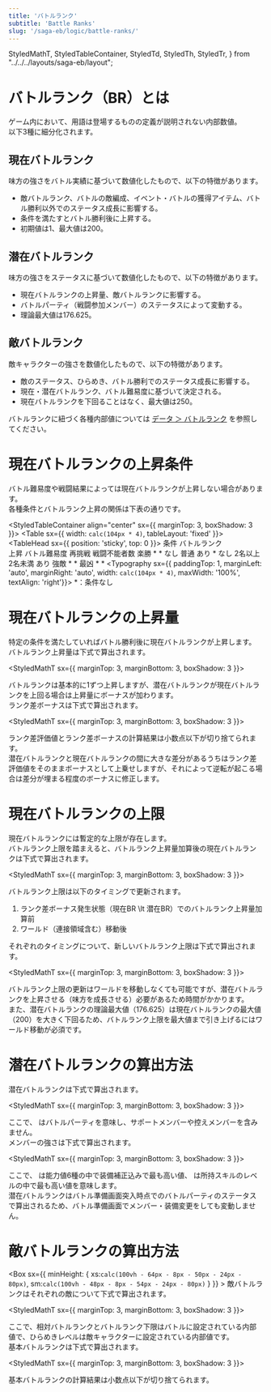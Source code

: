 ```yaml
---
title: 'バトルランク'
subtitle: 'Battle Ranks'
slug: '/saga-eb/logic/battle-ranks/'
---
```



  StyledMathT,
  StyledTableContainer,
  StyledTd,
  StyledTh,
  StyledTr,
} from "../../../layouts/saga-eb/layout";

# バトルランク（BR）とは
<Box>
  ゲーム内において、用語は登場するものの定義が説明されない内部数値。<br/>
  以下3種に細分化されます。

  ## 現在バトルランク
  味方の強さをバトル実績に基づいて数値化したもので、以下の特徴があります。
  - 敵バトルランク、バトルの敵編成、イベント・バトルの獲得アイテム、バトル勝利以外でのステータス成長に影響する。
  - 条件を満たすとバトル勝利後に上昇する。
  - 初期値は1、最大値は200。

  ## 潜在バトルランク
  味方の強さをステータスに基づいて数値化したもので、以下の特徴があります。
  - 現在バトルランクの上昇量、敵バトルランクに影響する。
  - バトルパーティ（戦闘参加メンバー）のステータスによって変動する。
  - 理論最大値は176.625。

  ## 敵バトルランク
  敵キャラクターの強さを数値化したもので、以下の特徴があります。
  - 敵のステータス、ひらめき、バトル勝利でのステータス成長に影響する。
  - 現在・潜在バトルランク、バトル難易度に基づいて決定される。
  - 現在バトルランクを下回ることはなく、最大値は250。

  バトルランクに紐づく各種内部値については [データ ＞ バトルランク](/saga-eb/data/battle-ranks) を参照してください。
</Box>

# 現在バトルランクの上昇条件
<Box>
  バトル難易度や戦闘結果によっては現在バトルランクが上昇しない場合があります。<br/>
  各種条件とバトルランク上昇の関係は下表の通りです。

  <StyledTableContainer align="center" sx={{ marginTop: 3, boxShadow: 3 }}>
    <Table sx={{ width: `calc(104px * 4)`, tableLayout: 'fixed' }}>
      <TableHead sx={{ position: 'sticky', top: 0 }}>
        <TableRow>
          <StyledTh colSpan={3} align="center">条件</StyledTh>
          <StyledTh rowSpan={2} align="center">バトルランク<br/>上昇</StyledTh>
        </TableRow>
        <TableRow>
          <StyledTh align="center">バトル難易度</StyledTh>
          <StyledTh align="center">再挑戦</StyledTh>
          <StyledTh align="center">戦闘不能者数</StyledTh>
        </TableRow>
      </TableHead>
      <TableBody>
        <StyledTr>
          <StyledTd align="center">楽勝</StyledTd>
          <StyledTd align="center">\*</StyledTd>
          <StyledTd align="center">\*</StyledTd>
          <StyledTd rowSpan={3} align="center">なし</StyledTd>
        </StyledTr>
        <StyledTr>
          <StyledTd rowSpan={3} align="center">普通</StyledTd>
          <StyledTd align="center">あり</StyledTd>
          <StyledTd align="center">\*</StyledTd>
        </StyledTr>
        <StyledTr>
          <StyledTd rowSpan={2} align="center">なし</StyledTd>
          <StyledTd align="center">2名以上</StyledTd>
        </StyledTr>
        <StyledTr>
          <StyledTd align="center">2名未満</StyledTd>
          <StyledTd rowSpan={3} align="center">あり</StyledTd>
        </StyledTr>
        <StyledTr>
          <StyledTd align="center">強敵</StyledTd>
          <StyledTd align="center">\*</StyledTd>
          <StyledTd align="center">\*</StyledTd>
        </StyledTr>
        <StyledTr>
          <StyledTd align="center">最凶</StyledTd>
          <StyledTd align="center">\*</StyledTd>
          <StyledTd align="center">\*</StyledTd>
        </StyledTr>
      </TableBody>
    </Table>
  </StyledTableContainer>
  <Typography sx={{ paddingTop: 1, marginLeft: 'auto', marginRight: 'auto', width: `calc(104px * 4)`, maxWidth: '100%', textAlign: 'right'}}>
  \*：条件なし
  </Typography>
</Box>

# 現在バトルランクの上昇量
<Box>
  特定の条件を満たしていればバトル勝利後に現在バトルランクが上昇します。<br/>
  バトルランク上昇量は下式で算出されます。

  <StyledMathT sx={{ marginTop: 3, marginBottom: 3, boxShadow: 3 }}>
    <BlockMath math="\hspace{0.5em}\text{BR上昇量}=\begin{cases}1&(\text{現在BR}\geq\text{潜在BR})\\1+\text{ランク差ボーナス}&(\text{現在BR}<\text{潜在BR})\end{cases}\hspace{0.5em}"/>
  </StyledMathT>

  バトルランクは基本的に1ずつ上昇しますが、潜在バトルランクが現在バトルランクを上回る場合は上昇量にボーナスが加わります。<br/>
  ランク差ボーナスは下式で算出されます。

  <StyledMathT sx={{ marginTop: 3, marginBottom: 3, boxShadow: 3 }}>
    <BlockMath
      math="\hspace{0.5em}\text{ランク差ボーナス}=\min(\text{ランク差評価値},\hspace{0.5em}\text{潜在BR}-\text{現在BR})\hspace{0.5em}\\[1.3em]
          \hspace{0.5em}\text{ランク差評価値}=\text{潜在BR}\times \frac{\text{潜在BR}\times 1.5-\text{現在BR}}{\text{潜在BR}\times 10+\text{現在BR}\times 1.5}+1\hspace{0.5em}"
    />
  </StyledMathT>

  ランク差評価値とランク差ボーナスの計算結果は小数点以下が切り捨てられます。<br/>
  潜在バトルランクと現在バトルランクの間に大きな差分があるうちはランク差評価値をそのままボーナスとして上乗せしますが、それによって逆転が起こる場合は差分が埋まる程度のボーナスに修正します。
</Box>

# 現在バトルランクの上限
<Box>
  現在バトルランクには暫定的な上限が存在します。<br/>
  バトルランク上限を踏まえると、バトルランク上昇量加算後の現在バトルランクは下式で算出されます。

  <StyledMathT sx={{ marginTop: 3, marginBottom: 3, boxShadow: 3 }}>
    <BlockMath math="\hspace{0.5em}\text{現在BR}_{next}=\min(\text{現在BR}+\text{BR上昇量},\hspace{0.5em}\text{BR上限})\hspace{0.5em}"/>
  </StyledMathT>

  バトルランク上限は以下のタイミングで更新されます。
  1. ランク差ボーナス発生状態（現在BR <InlineMath>\lt</InlineMath> 潜在BR）でのバトルランク上昇量加算前
  1. ワールド（連接領域含む）移動後

  それぞれのタイミングについて、新しいバトルランク上限は下式で算出されます。

  <StyledMathT sx={{ marginTop: 3, marginBottom: 3, boxShadow: 3 }}>
    <BlockMath
      math="\hspace{0.5em}\text{BR上限}=\begin{cases}\text{現在BR}+10+\text{ランク差ボーナス}&(\text{1.})\\
          \text{現在BR}+10&(\text{2.})\end{cases}\hspace{0.5em}"
    />
  </StyledMathT>

  バトルランク上限の更新はワールドを移動しなくても可能ですが、潜在バトルランクを上昇させる（味方を成長させる）必要があるため時間がかかります。<br/>
  また、潜在バトルランクの理論最大値（176.625）は現在バトルランクの最大値（200）を大きく下回るため、バトルランク上限を最大値まで引き上げるにはワールド移動が必須です。
</Box>

# 潜在バトルランクの算出方法
<Box>
  潜在バトルランクは下式で算出されます。

  <StyledMathT sx={{ marginTop: 3, marginBottom: 3, boxShadow: 3 }}>
    <BlockMath math="\hspace{0.5em}\text{潜在BR}=\sum_{m\in BP} \text{メンバー}m\text{の強さ}\hspace{0.5em}" />
  </StyledMathT>

  ここで、<InlineMath math="BP" /> はバトルパーティを意味し、サポートメンバーや控えメンバーを含みません。<br/>
  メンバーの強さは下式で算出されます。

  <StyledMathT sx={{ marginTop: 3, marginBottom: 3, boxShadow: 3 }}>
    <BlockMath math="\hspace{0.5em}\text{メンバーの強さ}=\text{HP評価値}+\text{能力値評価値}+\text{スキル評価値}\hspace{0.5em}\\[1.3em]
        \hspace{0.5em}\text{HP評価値}=\frac{(HP-140)\times 18}{1000}\hspace{0.5em}\\[1em]
        \hspace{0.5em}\text{能力値評価値}=\frac{(\max Stat-20)\times 72}{1000}\hspace{0.5em}\\[1em]
        \hspace{0.5em}\text{スキル評価値}=\frac{(\max SLv-5)\times 315}{1000}\hspace{0.5em}" />
  </StyledMathT>

  ここで、<InlineMath math="\max Stat" /> は能力値6種の中で装備補正込みで最も高い値、<InlineMath math="\max SLv" /> は所持スキルのレベルの中で最も高い値を意味します。<br/>
  潜在バトルランクはバトル準備画面突入時点でのバトルパーティのステータスで算出されるため、バトル準備画面でメンバー・装備変更をしても変動しません。
</Box>

# 敵バトルランクの算出方法
<Box sx={{ minHeight: { xs:`calc(100vh - 64px - 8px - 50px - 24px - 80px)`, sm:`calc(100vh - 48px - 8px - 54px - 24px - 80px)` } }} >
  敵バトルランクはそれぞれの敵について下式で算出されます。

  <StyledMathT sx={{ marginTop: 3, marginBottom: 3, boxShadow: 3 }}>
    <BlockMath math="\hspace{0.5em}\text{敵BR}=\max(\text{基本BR}+\text{相対BR}+\text{ひらめきレベル},\hspace{0.5em}\text{BR下限})\hspace{0.5em}" />
  </StyledMathT>

  ここで、相対バトルランクとバトルランク下限はバトルに設定されている内部値で、ひらめきレベルは敵キャラクターに設定されている内部値です。<br/>
  基本バトルランクは下式で算出されます。

  <StyledMathT sx={{ marginTop: 3, marginBottom: 3, boxShadow: 3 }}>
    <BlockMath math="\hspace{0.5em}\text{基本BR}=\begin{cases}\text{現在BR}&(\text{楽勝または普通})\\
        \max(\text{現在BR},\hspace{0.5em}\text{潜在BR}\times 0.8)&(\text{強敵})\\
        \max(\text{現在BR},\hspace{0.5em}\text{潜在BR})&(\text{最凶})\end{cases}\hspace{0.5em}" />
  </StyledMathT>

  基本バトルランクの計算結果は小数点以下が切り捨てられます。
</Box>
